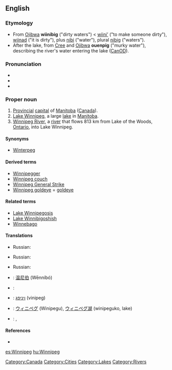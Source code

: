 {{wikipedia|Winnipeg, Manitoba}}
==English==

===Etymology===
* From [[Ojibwa]] '''wiinibig''' ("dirty waters") < [[wiini'|wiini’]] ("to make someone dirty"), [[wiinad]] ("it is dirty"), plus [[nibi]] ("water"), plural [[nibi|nibig]] ("waters").
* After the lake, from [[Cree]] and [[Ojibwa]] '''ouenpig''' ("murky water"), describing the river's water entering the lake ([[CanOD]]).

===Pronunciation===
* {{IPA|/ˈwɪnəˈpɛg/}}
* {{hyphenation|Win|ni|peg}}
* {{audio|en-ca-Winnipeg.ogg|Audio (CA)}}

===Proper noun===
{{en-proper noun}}

# [[provincial|Provincial]] [[capital]] of [[Manitoba]] ([[Canada]]).
# [[Lake Winnipeg]], a large [[lake]] in [[Manitoba]].
# [[Winnipeg River]], a [[river]] that flows 813 km from Lake of the Woods, [[Ontario]], into Lake Winnipeg.

====Synonyms====
* [[Winterpeg]] {{qualifier|jocular}}

====Derived terms====
* [[Winnipegger]]
* [[Winnipeg couch]]
* [[Winnipeg General Strike]]
* [[Winnipeg goldeye]] = [[goldeye]]

====Related terms====
* [[Lake Winnipegosis]]
* [[Lake Winnibigoshish]]
* [[Winnebago]]

====Translations====
{{trans-top|capital of Manitoba}}
* Russian: {{t|ru|Виннипег|m|tr=Vínnip'eg|sc=Cyrl}}
{{trans-mid}}
{{trans-bottom}}

{{trans-top|lake}}
* Russian: {{t|ru|Виннипег|m|tr=Vínnip'eg|sc=Cyrl}}
{{trans-mid}}
{{trans-bottom}}

{{trans-top|river}}
* Russian: {{t|ru|Виннипег|m|tr=Vínnip'eg|sc=Cyrl}}
{{trans-mid}}
{{trans-bottom}}

{{checktrans-top}}
* {{ttbc|Chinese}}: [[温尼伯]] (Wēnníbó)
* {{ttbc|French}}: {{t-|fr|Winnipeg}}
* {{ttbc|Hebrew}}: [[ויניפג]]  (vinipeg)
{{checktrans-mid}}
* {{ttbc|Japanese}}: [[ウィニペグ]] (Winipegu), [[ウィニペグ湖]] (winipeguko, lake)
* {{ttbc|Ukrainian}}: {{t-|uk|Вінніпег|m|tr=Vinnipeh|sc=Cyrl|xs=Ukrainian}}, {{t-|uk|Вінніпеґ|m|tr=Vinnipeg|sc=Cyrl|xs=Ukrainian}}
{{checktrans-bottom}}

====References====
* {{R:Canadian Oxford 2004}}

[[Category:Canada]]
[[Category:Cities]]
[[Category:Lakes]]
[[Category:Rivers]]

[[es:Winnipeg]]
[[hu:Winnipeg]]